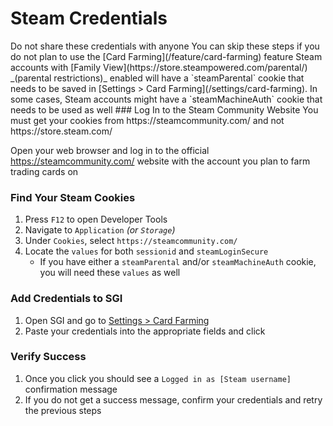 
# Steam Credentials
 
<Callout type="error">
    Do not share these credentials with anyone
</Callout>

<Callout type="info">
    You can skip these steps if you do not plan to use the [Card Farming](/feature/card-farming) feature
</Callout>

<Callout type="warning">
    Steam accounts with [Family View](https://store.steampowered.com/parental/) _(parental restrictions)_ enabled will have a `steamParental` cookie that needs to be saved in [Settings > Card Farming](/settings/card-farming). In some cases, Steam accounts might have a `steamMachineAuth` cookie that needs to be used as well
</Callout>

<Steps>
### Log In to the Steam Community Website

<Callout type="info">
    You must get your cookies from https://steamcommunity.com/ and not https://store.steam.com/
</Callout>
 
Open your web browser and log in to the official https://steamcommunity.com/ website with the account you plan to farm trading cards on
 
### Find Your Steam Cookies
  
1. Press `F12` to open Developer Tools
2. Navigate to `Application` _(or `Storage`)_
3. Under `Cookies`, select `https://steamcommunity.com/`
4. Locate the `values` for both `sessionid` and `steamLoginSecure`
    * If you have either a `steamParental` and/or `steamMachineAuth` cookie, you will need these `values` as well

<ZoomImage src="/assets/rwQIV1x.png" />

### Add Credentials to SGI

1. Open SGI and go to <Icon type="cog" /> [Settings > Card Farming](/settings/card-farming)
2. Paste your credentials into the appropriate fields and click <MockButton type='save' />

### Verify Success

1. Once you click <MockButton type='save' /> you should see a `Logged in as [Steam username]` confirmation message
2. If you do not get a success message, confirm your credentials and retry the previous steps

<ZoomImage src="/assets/QB3oJIn.png" />

</Steps>